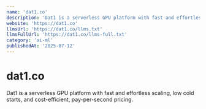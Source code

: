 ```yaml
---
name: 'dat1.co'
description: 'Dat1 is a serverless GPU platform with fast and effortless scaling, low cold starts, and cost-efficient, pay-per-second pricing.'
website: 'https://dat1.co'
llmsUrl: 'https://dat1.co/llms.txt'
llmsFullUrl: 'https://dat1.co/llms-full.txt'
category: 'ai-ml'
publishedAt: '2025-07-12'
---
```


# dat1.co

Dat1 is a serverless GPU platform with fast and effortless scaling, low cold starts, and cost-efficient, pay-per-second pricing.
